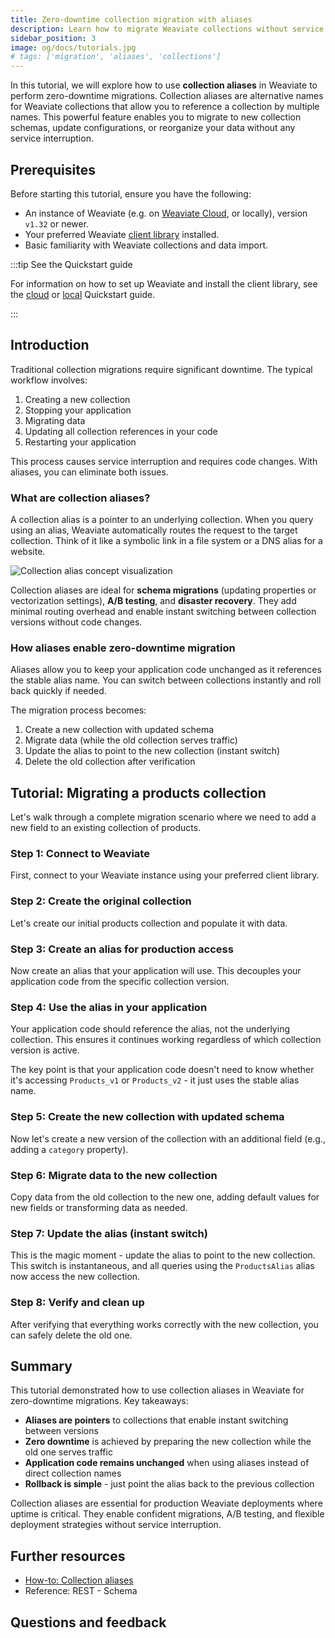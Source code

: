```yaml
---
title: Zero-downtime collection migration with aliases
description: Learn how to migrate Weaviate collections without service interruption using aliases
sidebar_position: 3
image: og/docs/tutorials.jpg
# tags: ['migration', 'aliases', 'collections']
---
```



In this tutorial, we will explore how to use **collection aliases** in Weaviate to perform zero-downtime migrations. Collection aliases are alternative names for Weaviate collections that allow you to reference a collection by multiple names. This powerful feature enables you to migrate to new collection schemas, update configurations, or reorganize your data without any service interruption.

## Prerequisites

Before starting this tutorial, ensure you have the following:

- An instance of Weaviate (e.g. on [Weaviate Cloud](https://console.weaviate.cloud), or locally), version `v1.32` or newer.
- Your preferred Weaviate [client library](../client-libraries/index.mdx) installed.
- Basic familiarity with Weaviate collections and data import.

:::tip See the Quickstart guide

For information on how to set up Weaviate and install the client library, see the [cloud](../quickstart/index.md) or [local](../quickstart/local.md) Quickstart guide.

:::

## Introduction

Traditional collection migrations require significant downtime. The typical workflow involves:

1. Creating a new collection
2. Stopping your application
3. Migrating data
4. Updating all collection references in your code
5. Restarting your application

This process causes service interruption and requires code changes. With aliases, you can eliminate both issues.

### What are collection aliases?

A collection alias is a pointer to an underlying collection. When you query using an alias, Weaviate automatically routes the request to the target collection. Think of it like a symbolic link in a file system or a DNS alias for a website.

![Collection alias concept visualization](./_includes/collection_alias_tutorial.png "Collection alias concept visualization")

Collection aliases are ideal for **schema migrations** (updating properties or vectorization settings), **A/B testing**, and **disaster recovery**. They add minimal routing overhead and enable instant switching between collection versions without code changes.


<CollectionAliasUsage />

### How aliases enable zero-downtime migration

Aliases allow you to keep your application code unchanged as it references the stable alias name. You can switch between collections instantly and roll back quickly if needed.

The migration process becomes:

1. Create a new collection with updated schema
2. Migrate data (while the old collection serves traffic)
3. Update the alias to point to the new collection (instant switch)
4. Delete the old collection after verification

## Tutorial: Migrating a products collection

Let's walk through a complete migration scenario where we need to add a new field to an existing collection of products.

### Step 1: Connect to Weaviate

First, connect to your Weaviate instance using your preferred client library.

<Tabs className="code" groupId="languages">
  <TabItem value="py" label="Python">
    <FilteredTextBlock
      text={PyCode}
      startMarker="# START ConnectToWeaviate"
      endMarker="# END ConnectToWeaviate"
      language="py"
    />
  </TabItem>
  <TabItem value="ts" label="JavaScript/TypeScript">
    <FilteredTextBlock
      text={TSCode}
      startMarker="// START ConnectToWeaviate"
      endMarker="// END ConnectToWeaviate"
      language="ts"
    />
  </TabItem>
  <TabItem value="java" label="Java">
    <FilteredTextBlock
      text={JavaCode}
      startMarker="// START ConnectToWeaviate"
      endMarker="// END ConnectToWeaviate"
      language="java"
    />
  </TabItem>
  <TabItem value="go" label="Go">
    <FilteredTextBlock
      text={GoCode}
      startMarker="// START ConnectToWeaviate"
      endMarker="// END ConnectToWeaviate"
      language="go"
    />
  </TabItem>
</Tabs>

### Step 2: Create the original collection

Let's create our initial products collection and populate it with data.

<Tabs className="code" groupId="languages">
  <TabItem value="py" label="Python">
    <FilteredTextBlock
      text={PyCode}
      startMarker="# START Step1CreateOriginal"
      endMarker="# END Step1CreateOriginal"
      language="py"
    />
  </TabItem>
  <TabItem value="ts" label="JavaScript/TypeScript">
    <FilteredTextBlock
      text={TSCode}
      startMarker="// START Step1CreateOriginal"
      endMarker="// END Step1CreateOriginal"
      language="ts"
    />
  </TabItem>
  <TabItem value="java" label="Java">
    <FilteredTextBlock
      text={JavaCode}
      startMarker="// START Step1CreateOriginal"
      endMarker="// END Step1CreateOriginal"
      language="java"
    />
  </TabItem>
  <TabItem value="go" label="Go">
    <FilteredTextBlock
      text={GoCode}
      startMarker="// START Step1CreateOriginal"
      endMarker="// END Step1CreateOriginal"
      language="go"
    />
  </TabItem>
</Tabs>

### Step 3: Create an alias for production access

Now create an alias that your application will use. This decouples your application code from the specific collection version.

<Tabs className="code" groupId="languages">
  <TabItem value="py" label="Python">
    <FilteredTextBlock
      text={PyCode}
      startMarker="# START Step2CreateAlias"
      endMarker="# END Step2CreateAlias"
      language="py"
    />
  </TabItem>
  <TabItem value="ts" label="JavaScript/TypeScript">
    <FilteredTextBlock
      text={TSCode}
      startMarker="// START Step2CreateAlias"
      endMarker="// END Step2CreateAlias"
      language="ts"
    />
  </TabItem>
  <TabItem value="java" label="Java">
    <FilteredTextBlock
      text={JavaCode}
      startMarker="// START Step2CreateAlias"
      endMarker="// END Step2CreateAlias"
      language="java"
    />
  </TabItem>
  <TabItem value="go" label="Go">
    <FilteredTextBlock
      text={GoCode}
      startMarker="// START Step2CreateAlias"
      endMarker="// END Step2CreateAlias"
      language="go"
    />
  </TabItem>
</Tabs>

### Step 4: Use the alias in your application

Your application code should reference the alias, not the underlying collection. This ensures it continues working regardless of which collection version is active.

<Tabs className="code" groupId="languages">
  <TabItem value="py" label="Python">
    <FilteredTextBlock
      text={PyCode}
      startMarker="# START MigrationUseAlias"
      endMarker="# END MigrationUseAlias"
      language="py"
    />
  </TabItem>
  <TabItem value="ts" label="JavaScript/TypeScript">
    <FilteredTextBlock
      text={TSCode}
      startMarker="// START MigrationUseAlias"
      endMarker="// END MigrationUseAlias"
      language="ts"
    />
  </TabItem>
  <TabItem value="java" label="Java">
    <FilteredTextBlock
      text={JavaCode}
      startMarker="// START MigrationUseAlias"
      endMarker="// END MigrationUseAlias"
      language="java"
    />
  </TabItem>
  <TabItem value="go" label="Go">
    <FilteredTextBlock
      text={GoCode}
      startMarker="// START MigrationUseAlias"
      endMarker="// END MigrationUseAlias"
      language="go"
    />
  </TabItem>
</Tabs>

The key point is that your application code doesn't need to know whether it's accessing `Products_v1` or `Products_v2` - it just uses the stable alias name.

### Step 5: Create the new collection with updated schema

Now let's create a new version of the collection with an additional field (e.g., adding a `category` property).

<Tabs className="code" groupId="languages">
  <TabItem value="py" label="Python">
    <FilteredTextBlock
      text={PyCode}
      startMarker="# START Step3NewCollection"
      endMarker="# END Step3NewCollection"
      language="py"
    />
  </TabItem>
  <TabItem value="ts" label="JavaScript/TypeScript">
    <FilteredTextBlock
      text={TSCode}
      startMarker="// START Step3NewCollection"
      endMarker="// END Step3NewCollection"
      language="ts"
    />
  </TabItem>
  <TabItem value="java" label="Java">
    <FilteredTextBlock
      text={JavaCode}
      startMarker="// START Step3NewCollection"
      endMarker="// END Step3NewCollection"
      language="java"
    />
  </TabItem>
  <TabItem value="go" label="Go">
    <FilteredTextBlock
      text={GoCode}
      startMarker="// START Step3NewCollection"
      endMarker="// END Step3NewCollection"
      language="go"
    />
  </TabItem>
</Tabs>

### Step 6: Migrate data to the new collection

Copy data from the old collection to the new one, adding default values for new fields or transforming data as needed.

<Tabs className="code" groupId="languages">
  <TabItem value="py" label="Python">
    <FilteredTextBlock
      text={PyCode}
      startMarker="# START Step4MigrateData"
      endMarker="# END Step4MigrateData"
      language="py"
    />
  </TabItem>
  <TabItem value="ts" label="JavaScript/TypeScript">
    <FilteredTextBlock
      text={TSCode}
      startMarker="// START Step4MigrateData"
      endMarker="// END Step4MigrateData"
      language="ts"
    />
  </TabItem>
  <TabItem value="java" label="Java">
    <FilteredTextBlock
      text={JavaCode}
      startMarker="// START Step4MigrateData"
      endMarker="// END Step4MigrateData"
      language="java"
    />
  </TabItem>
  <TabItem value="go" label="Go">
    <FilteredTextBlock
      text={GoCode}
      startMarker="// START Step4MigrateData"
      endMarker="// END Step4MigrateData"
      language="go"
    />
  </TabItem>
</Tabs>

### Step 7: Update the alias (instant switch)

This is the magic moment - update the alias to point to the new collection. This switch is instantaneous, and all queries using the `ProductsAlias` alias now access the new collection.

<Tabs className="code" groupId="languages">
  <TabItem value="py" label="Python">
    <FilteredTextBlock
      text={PyCode}
      startMarker="# START Step5UpdateAlias"
      endMarker="# END Step5UpdateAlias"
      language="py"
    />
  </TabItem>
  <TabItem value="ts" label="JavaScript/TypeScript">
    <FilteredTextBlock
      text={TSCode}
      startMarker="// START Step5UpdateAlias"
      endMarker="// END Step5UpdateAlias"
      language="ts"
    />
  </TabItem>
  <TabItem value="java" label="Java">
    <FilteredTextBlock
      text={JavaCode}
      startMarker="// START Step5UpdateAlias"
      endMarker="// END Step5UpdateAlias"
      language="java"
    />
  </TabItem>
  <TabItem value="go" label="Go">
    <FilteredTextBlock
      text={GoCode}
      startMarker="// START Step5UpdateAlias"
      endMarker="// END Step5UpdateAlias"
      language="go"
    />
  </TabItem>
</Tabs>

### Step 8: Verify and clean up

After verifying that everything works correctly with the new collection, you can safely delete the old one.

<Tabs className="code" groupId="languages">
  <TabItem value="py" label="Python">
    <FilteredTextBlock
      text={PyCode}
      startMarker="# START Step6Cleanup"
      endMarker="# END Step6Cleanup"
      language="py"
    />
  </TabItem>
  <TabItem value="ts" label="JavaScript/TypeScript">
    <FilteredTextBlock
      text={TSCode}
      startMarker="// START Step6Cleanup"
      endMarker="// END Step6Cleanup"
      language="ts"
    />
  </TabItem>
  <TabItem value="java" label="Java">
    <FilteredTextBlock
      text={JavaCode}
      startMarker="// START Step6Cleanup"
      endMarker="// END Step6Cleanup"
      language="java"
    />
  </TabItem>
  <TabItem value="go" label="Go">
    <FilteredTextBlock
      text={GoCode}
      startMarker="// START Step6Cleanup"
      endMarker="// END Step6Cleanup"
      language="go"
    />
  </TabItem>
</Tabs>

## Summary

This tutorial demonstrated how to use collection aliases in Weaviate for zero-downtime migrations. Key takeaways:

- **Aliases are pointers** to collections that enable instant switching between versions
- **Zero downtime** is achieved by preparing the new collection while the old one serves traffic
- **Application code remains unchanged** when using aliases instead of direct collection names
- **Rollback is simple** - just point the alias back to the previous collection

Collection aliases are essential for production Weaviate deployments where uptime is critical. They enable confident migrations, A/B testing, and flexible deployment strategies without service interruption.

## Further resources

- [How-to: Collection aliases](../manage-collections/collection-aliases.mdx)
- <SkipLink href="/weaviate/api/rest#tag/schema">
    Reference: REST - Schema
  </SkipLink>

## Questions and feedback


<DocsFeedback />
